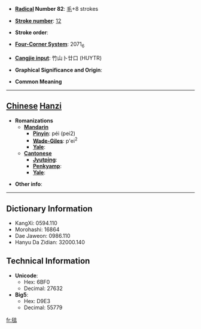 * '''[[Wiktionary:Chinese radical index| Radical]] Number 82''': [[Wiktionary:Chinese radical index 毛|毛]]+8 strokes

* '''[[Wiktionary:Chinese total strokes index|Stroke number]]''': [[Wiktionary:Chinese total strokes index 12|12]]

* '''Stroke order''': 

* '''[[Wiktionary:Chinese four corner index|Four-Corner System]]''': 2071<sub>6</sub>

* '''[[Wiktionary:Chinese Cangjie index|Cangjie input]]''': 竹山卜廿口 (HUYTR)

* '''Graphical Significance and Origin''': 

* '''Common Meaning'''

----

== [[Chinese]] [[Hanzi]] ==

* '''Romanizations'''
** '''[[Mandarin]]'''
*** '''[[Pinyin]]''': péi (pei2)
*** '''[[Wade-Giles]]''': p'ei<sup>2</sup>
*** '''[[Yale]]''': 
** '''[[Cantonese]]'''
*** '''[[Jyutping]]''':
*** '''[[Penkyamp]]''': 
*** '''[[Yale]]''': 

* '''Other info''': 

----

== Dictionary Information ==

* KangXi: 0594.110
* Morohashi: 16864
* Dae Jaweon: 0986.110
* Hanyu Da Zidian: 32000.140

== Technical Information ==

* '''Unicode''':
** Hex: 6BF0
** Decimal: 27632
* '''Big5''':
** Hex: D9E3
** Decimal: 55779

[[fr:毰]]